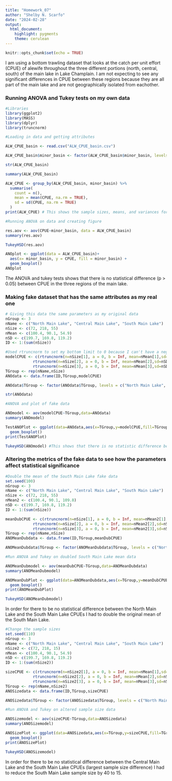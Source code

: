 ```yaml
---
title: "Homework_07"
author: "Shelby N. Scarfo"
date: "2024-02-28"
output: 
  html_document: 
    highlight: pygments
    theme: cerulean
---
```


```r
knitr::opts_chunk$set(echo = TRUE)
```

I am using a bottom trawling dataset that looks at the catch per unit effort (CPUE) of alewife throughout the three different portions (north, central, south) of the main lake in Lake Champlain. I am not expecting to see any significant differences in CPUE between these regions because they are all part of the main lake and are not geographically isolated from eachother.

### Running ANOVA and Tukey tests on my own data
```r
#Libraries
library(ggplot2)
library(MASS)
library(dplyr)
library(truncnorm)
```

```r
#Loading in data and getting attributes

ALW_CPUE_basin <- read.csv("ALW_CPUE_basin.csv")

ALW_CPUE_basin$minor_basin <- factor(ALW_CPUE_basin$minor_basin, levels = c("North Main Lake", "Central Main Lake", "South Main Lake"))

str(ALW_CPUE_basin)

summary(ALW_CPUE_basin)

ALW_CPUE <- group_by(ALW_CPUE_basin, minor_basin) %>%
  summarise(
    count = n(),
    mean = mean(CPUE, na.rm = TRUE),
    sd = sd(CPUE, na.rm = TRUE)
  )
print(ALW_CPUE) # This shows the sample sizes, means, and variances for each group

```

```r
#Running ANOVA on data and creating figure

res.aov <- aov(CPUE~minor_basin, data = ALW_CPUE_basin)
summary(res.aov)

TukeyHSD(res.aov)

ANOplot <- ggplot(data = ALW_CPUE_basin)+
  aes(x= minor_basin, y = CPUE, fill = minor_basin) +
  geom_boxplot()
ANOplot

```

The ANOVA and tukey tests shows that there is no statistical difference (p > 0.05) between CPUE in the three regions of the main lake.

### Making fake dataset that has the same attributes as my real one

```r
# Giving this data the same parameters as my original data
nGroup <- 3
nName <- c("North Main Lake", "Central Main Lake", "South Main Lake")
nSize <- c(72, 218, 55)
nMean <- c(100.4, 90.1, 54.9)
nSD <- c(199.7, 169.8, 119.2)
ID <- 1:(sum(nSize))

#Used rtruncnorm to set my bottom limit to 0 because I can't have a negative catch
modelCPUE <- c(rtruncnorm(n=nSize[1], a = 0, b = Inf, mean=nMean[1],sd=nSD[1]),
            rtruncnorm(n=nSize[2], a = 0, b = Inf, mean=nMean[2],sd=nSD[2]),
            rtruncnorm(n=nSize[3], a = 0, b = Inf, mean=nMean[3],sd=nSD[3]))
TGroup <- rep(nName,nSize)
ANOdata <- data.frame(ID,TGroup,modelCPUE)

ANOdata$TGroup <- factor(ANOdata$TGroup, levels = c("North Main Lake", "Central Main Lake", "South Main Lake"))

str(ANOdata)
```


```r
#ANOVA and plot of fake data

ANOmodel <- aov(modelCPUE~TGroup,data=ANOdata)
summary(ANOmodel)

TestANOPlot <- ggplot(data=ANOdata,aes(x=TGroup,y=modelCPUE,fill=TGroup)) +
  geom_boxplot()
print(TestANOPlot)

TukeyHSD(ANOmodel) #This shows that there is no statistic difference between Central Main Lake CPUE and North Main Lake CPUE but there is a statistical difference between the South Main Lake CPUE and the other two regions.
```

### Altering the metrics of the fake data to see how the parameters affect statistical significance 

```r
#Double the mean of the South Main Lake fake data
set.seed(100)
nGroup <- 3
nName <- c("North Main Lake", "Central Main Lake", "South Main Lake")
nSize <- c(72, 218, 55)
nMean2 <- c(100.4, 90.1, 109.8)
nSD <- c(199.7, 169.8, 119.2)
ID <- 1:(sum(nSize))

meanDubCPUE <- c(rtruncnorm(n=nSize[1], a = 0, b = Inf, mean=nMean2[1],sd=nSD[1]),
            rtruncnorm(n=nSize[2], a = 0, b = Inf, mean=nMean2[2],sd=nSD[2]),
            rtruncnorm(n=nSize[3], a = 0, b = Inf, mean=nMean2[3],sd=nSD[3]))
TGroup <- rep(nName,nSize)
ANOMeanDubdata <- data.frame(ID,TGroup,meanDubCPUE)

ANOMeanDubdata$TGroup <- factor(ANOMeanDubdata$TGroup, levels = c("North Main Lake", "Central Main Lake", "South Main Lake"))

#Run ANOVA and Tukey on doubled South Main Lake mean data

ANOMeanDubmodel <- aov(meanDubCPUE~TGroup,data=ANOMeanDubdata)
summary(ANOMeanDubmodel)

ANOMeanDubPlot <- ggplot(data=ANOMeanDubdata,aes(x=TGroup,y=meanDubCPUE,fill=TGroup)) +
  geom_boxplot()
print(ANOMeanDubPlot)

TukeyHSD(ANOMeanDubmodel)


```
In order for there to be no statistical difference between the North Main Lake and the South Main Lake CPUEs I had to double the original mean of the South Main Lake.

```r
#Change the sample sizes
set.seed(110)
nGroup <- 3
nName <- c("North Main Lake", "Central Main Lake", "South Main Lake")
nSize2 <- c(72, 218, 15)
nMean <- c(100.4, 90.1, 54.9)
nSD <- c(199.7, 169.8, 119.2)
ID <- 1:(sum(nSize2))

sizeCPUE <- c(rtruncnorm(n=nSize2[1], a = 0, b = Inf, mean=nMean[1],sd=nSD[1]),
            rtruncnorm(n=nSize2[2], a = 0, b = Inf, mean=nMean[2],sd=nSD[2]),
            rtruncnorm(n=nSize2[3], a = 0, b = Inf, mean=nMean[3],sd=nSD[3]))
TGroup <- rep(nName,nSize2)
ANOSizedata <- data.frame(ID,TGroup,sizeCPUE)

ANOSizedata$TGroup <- factor(ANOSizedata$TGroup, levels = c("North Main Lake", "Central Main Lake", "South Main Lake"))

#Run ANOVA and Tukey on altered sample size data

ANOSizemodel <- aov(sizeCPUE~TGroup,data=ANOSizedata)
summary(ANOSizemodel)

ANOSizePlot <- ggplot(data=ANOSizedata,aes(x=TGroup,y=sizeCPUE,fill=TGroup)) +
  geom_boxplot()
print(ANOSizePlot)

TukeyHSD(ANOSizemodel)
```
In order for there to be no statistical difference between the Central Main Lake and the South Main Lake CPUEs (largest sample size difference) I had to reduce the South Main Lake sample size by 40 to 15.
